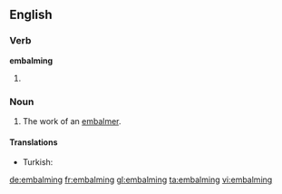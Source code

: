 ==English==

===Verb===
'''embalming'''

# {{present participle of|embalm}}

===Noun===
{{en-noun}}

# The work of an [[embalmer]].

====Translations====
{{trans-top|work of an embalmer}}
* Turkish: {{t|tr|tahnit}}
{{trans-mid}}
{{trans-bottom}}

[[de:embalming]]
[[fr:embalming]]
[[gl:embalming]]
[[ta:embalming]]
[[vi:embalming]]